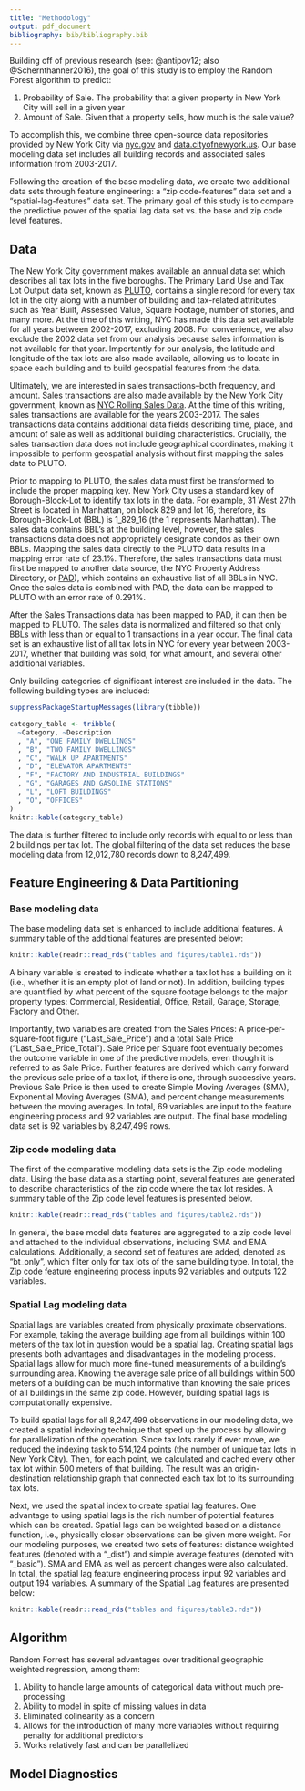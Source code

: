 ```yaml
---
title: "Methodology"
output: pdf_document
bibliography: bib/bibliography.bib
---
```


Building off of previous research (see: @antipov12; also @Schernthanner2016), the goal of this study is to employ the Random Forest algorithm to predict:

1) Probability of Sale. The probability that a given property in New York City will sell in a given year
2) Amount of Sale. Given that a property sells, how much is the sale value?


To accomplish this, we combine three open-source data repositories provided by New York City via [nyc.gov](nyc.gov) and [data.cityofnewyork.us](data.cityofnewyork.us). Our base modeling data set includes all building records and associated sales information from 2003-2017. 

Following the creation of the base modeling data, we create two additional data sets through feature engineering: a "zip code-features" data set and a "spatial-lag-features" data set. The primary goal of this study is to compare the predictive power of the spatial lag data set vs. the base and zip code level features.

## Data

The New York City government makes available an annual data set which describes all tax lots in the five boroughs. The Primary Land Use and Tax Lot Output data set, known as [PLUTO](https://www1.nyc.gov/site/planning/data-maps/open-data/bytes-archive.page?sorts[year]=0), contains a single record for every tax lot in the city along with a number of building and tax-related attributes such as Year Built, Assessed Value, Square Footage, number of stories, and many more. At the time of this writing, NYC has made this data set available for all years between 2002-2017, excluding 2008. For convenience, we also exclude the 2002 data set from our analysis because sales information is not available for that year. Importantly for our analysis, the latitude and longitude of the tax lots are also made available, allowing us to locate in space each building and to build geospatial features from the data. 

Ultimately, we are interested in sales transactions--both frequency, and amount. Sales transactions are also made available by the New York City government, known as [NYC Rolling Sales Data](http://www1.nyc.gov/site/finance/taxes/property-annualized-sales-update.page). At the time of this writing, sales transactions are available for the years 2003-2017. The sales transactions data contains additional data fields describing time, place, and amount of sale as well as additional building characteristics. Crucially, the sales transaction data does not include geographical coordinates, making it impossible to perform geospatial analysis without first mapping the sales data to PLUTO.

Prior to mapping to PLUTO, the sales data must first be transformed to include the proper mapping key. New York City uses a standard key of Borough-Block-Lot to identify tax lots in the data. For example, 31 West 27th Street is located in Manhattan, on block 829 and lot 16, therefore, its Borough-Block-Lot (BBL) is 1_829_16 (the 1 represents Manhattan). The sales data contains BBL's at the building level, however, the sales transactions data does not appropriately designate condos as their own BBLs. Mapping the sales data directly to the PLUTO data results in a mapping error rate of 23.1%. Therefore, the sales transactions data must first be mapped to another data source, the NYC Property Address Directory, or [PAD](https://data.cityofnewyork.us/City-Government/Property-Address-Directory/bc8t-ecyu/data)), which contains an exhaustive list of all BBLs in NYC. Once the sales data is combined with PAD, the data can be mapped to PLUTO with an error rate of 0.291%.

After the Sales Transactions data has been mapped to PAD, it can then be mapped to PLUTO. The sales data is normalized and filtered so that only BBLs with less than or equal to 1 transactions in a year occur. The final data set is an exhaustive list of all tax lots in NYC for every year between 2003-2017, whether that building was sold, for what amount, and several other additional variables. 


Only building categories of significant interest are included in the data. The following building types are included:

```r

suppressPackageStartupMessages(library(tibble))

category_table <- tribble(
  ~Category, ~Description
  , "A", "ONE FAMILY DWELLINGS"
  , "B", "TWO FAMILY DWELLINGS"
  , "C", "WALK UP APARTMENTS"
  , "D", "ELEVATOR APARTMENTS"
  , "F", "FACTORY AND INDUSTRIAL BUILDINGS"
  , "G", "GARAGES AND GASOLINE STATIONS"
  , "L", "LOFT BUILDINGS"
  , "O", "OFFICES"
)
knitr::kable(category_table)
```


The data is further filtered to include only records with equal to or less than 2 buildings per tax lot. The global filtering of the data set reduces the base modeling data from 12,012,780 records down to 8,247,499.


## Feature Engineering & Data Partitioning


### Base modeling data
The base modeling data set is enhanced to include additional features. A summary table of the additional features are presented below:


```r
knitr::kable(readr::read_rds("tables and figures/table1.rds"))
```

A binary variable is created to indicate whether a tax lot has a building on it (i.e., whether it is an empty plot of land or not). In addition, building types are quantified by what percent of the square footage belongs to the major property types: Commercial, Residential, Office, Retail, Garage, Storage, Factory and Other. 

Importantly, two variables are created from the Sales Prices: A price-per-square-foot figure ("Last_Sale_Price") and a total Sale Price ("Last_Sale_Price_Total"). Sale Price per Square foot eventually becomes the outcome variable in one of the predictive models, even though it is referred to as Sale Price. Further features are derived which carry forward the previous sale price of a tax lot, if there is one, through successive years. Previous Sale Price is then used to create Simple Moving Averages (SMA), Exponential Moving Averages (SMA), and percent change measurements between the moving averages. In total, 69 variables are input to the feature engineering process and 92 variables are output. The final base modeling data set is 92 variables by 8,247,499 rows. 


### Zip code modeling data

The first of the comparative modeling data sets is the Zip code modeling data. Using the base data as a starting point, several features are generated to describe characteristics of the zip code where the tax lot resides. A summary table of the Zip code level features is presented below. 

```r
knitr::kable(readr::read_rds("tables and figures/table2.rds"))
```

In general, the base model data features are aggregated to a zip code level and attached to the individual observations, including SMA and EMA calculations. Additionally, a second set of features are added, denoted as "bt_only", which filter only for tax lots of the same building type. In total, the Zip code feature engineering process inputs 92 variables and outputs 122 variables. 


### Spatial Lag modeling data

Spatial lags are variables created from physically proximate observations. For example, taking the average building age from all buildings within 100 meters of the tax lot in question would be a spatial lag. Creating spatial lags presents both advantages and disadvantages in the modeling process. Spatial lags allow for much more fine-tuned measurements of a building's surrounding area. Knowing the average sale price of all buildings within 500 meters of a building can be much informative than knowing the sale prices of all buildings in the same zip code. However, building spatial lags is computationally expensive. 

To build spatial lags for all 8,247,499 observations in our modeling data, we created a spatial indexing technique that sped up the process by allowing for parallelization of the operation. Since tax lots rarely if ever move, we reduced the indexing task to 514,124 points (the number of unique tax lots in New York City). Then, for each point, we calculated and cached every other tax lot within 500 meters of that building. The result was an origin-destination relationship graph that connected each tax lot to its surrounding tax lots. 

Next, we used the spatial index to create spatial lag features. One advantage to using spatial lags is the rich number of potential features which can be created. Spatial lags can be weighted based on a distance function, i.e., physically closer observations can be given more weight. For our modeling purposes, we created two sets of features: distance weighted features (denoted with a "_dist") and simple average features (denoted with "_basic"). SMA and EMA as well as percent changes were also calculated. In total, the spatial lag feature engineering process input 92 variables and output 194 variables. A summary of the Spatial Lag features are presented below:

```r
knitr::kable(readr::read_rds("tables and figures/table3.rds"))
```


## Algorithm

Random Forrest has several advantages over traditional geographic weighted regression, among them:

1. Ability to handle large amounts of categorical data without much pre-processing
2. Ability to model in spite of missing values in data
3. Eliminated colinearity as a concern
4. Allows for the introduction of many more variables without requiring penalty for additional predictors
5. Works relatively fast and can be parallelized


## Model Diagnostics

